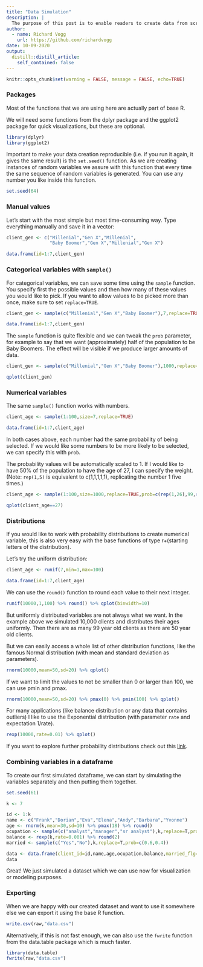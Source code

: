 ```yaml
---
title: "Data Simulation"
description: |
  The purpose of this post is to enable readers to create data from scratch which they can use for their analyses or visualizations.
author:
  - name: Richard Vogg
    url: https://github.com/richardvogg
date: 10-09-2020
output:
  distill::distill_article:
    self_contained: false
---
```



```r
knitr::opts_chunk$set(warning = FALSE, message = FALSE, echo=TRUE) 
```


### Packages

Most of the functions that we are using here are actually part of base R.

We will need some functions from the dplyr package and the ggplot2 package for quick visualizations, but these are optional.

```r
library(dplyr)
library(ggplot2)
```

Important to make your data creation reproducible (i.e. if you run it again, it gives the same result) is the `set.seed()` function. As we are creating instances of random variables we assure with this function that every time the same sequence of random variables is generated.
You can use any number you like inside this function.

```r
set.seed(64)
```


### Manual values

Let's start with the most simple but most time-consuming way. Type everything manually and save it in a vector:

```r
client_gen <- c("Millenial","Gen X","Millenial",
                "Baby Boomer","Gen X","Millenial","Gen X")

data.frame(id=1:7,client_gen)
```


### Categorical variables with `sample()`

For categorical variables, we can save some time using the `sample` function. You specify first the possible values and then how many of these values you would like to pick. If you want to allow values to be picked more than once, make sure to set `replace=TRUE`.

```r
client_gen <- sample(c("Millenial","Gen X","Baby Boomer"),7,replace=TRUE)

data.frame(id=1:7,client_gen)
```

The `sample` function is quite flexible and we can tweak the `prob` parameter, for example to say that we want (approximately) half of the population to be Baby Boomers. The effect will be visible if we produce larger amounts of data.

```r
client_gen <- sample(c("Millenial","Gen X","Baby Boomer"),1000,replace=TRUE,prob=c(0.25,0.25,0.5))

qplot(client_gen)
```


### Numerical variables

The same `sample()` function works with numbers.

```r
client_age <- sample(1:100,size=7,replace=TRUE)

data.frame(id=1:7,client_age)
```

In both cases above, each number had the same probability of being selected. If we would like some numbers to be more likely to be selected, we can specify this with `prob`.

The probability values will be automatically scaled to 1. If I would like to have 50% of the population to have the age of 27, I can specify the weight. (Note: `rep(1,5)` is equivalent to c(1,1,1,1,1), replicating the number 1 five times.)

```r
client_age <- sample(1:100,size=1000,replace=TRUE,prob=c(rep(1,26),99,rep(1,73)))

qplot(client_age==27)
```


### Distributions

If you would like to work with probability distributions to create numerical variable, this is also very easy with the base functions of type r+(starting letters of the distribution).

Let's try the uniform distribution:

```r
client_age <- runif(7,min=1,max=100)

data.frame(id=1:7,client_age)
```

We can use the `round()` function to round each value to their next integer.

```r
runif(10000,1,100) %>% round() %>% qplot(binwidth=10)
```

But uniformly distributed variables are not always what we want. In the example above we simulated 10,000 clients and distributes their ages uniformly. Then there are as many 99 year old clients as there are 50 year old clients.

But we can easily access a whole list of other distribution functions, like the famous Normal distribution (with mean and standard deviation as parameters).

```r
rnorm(10000,mean=50,sd=20) %>% qplot()
```

If we want to limit the values to not be smaller than 0 or larger than 100, we can use pmin and pmax.

```r
rnorm(10000,mean=50,sd=20) %>% pmax(0) %>% pmin(100) %>% qplot()
```

For many applications (like balance distribution or any data that contains outliers) I like to use the Exponential distribution (with parameter `rate` and expectation 1/rate).

```r
rexp(10000,rate=0.01) %>% qplot()
```

If you want to explore further probability distributions check out this [link](https://www.stat.umn.edu/geyer/old/5101/rlook.html).

### Combining variables in a dataframe

To create our first simulated dataframe, we can start by simulating the variables separately and then putting them together.

```r
set.seed(61)

k <- 7

id <- 1:k
name <- c("Frank","Dorian","Eva","Elena","Andy","Barbara","Yvonne")
age <- rnorm(k,mean=30,sd=10) %>% pmax(18) %>% round()
ocupation <- sample(c("analyst","manager","sr analyst"),k,replace=T,prob=c(10,2,3))
balance <- rexp(k,rate=0.001) %>% round(2)
married <- sample(c("Yes","No"),k,replace=T,prob=c(0.6,0.4))

data <- data.frame(client_id=id,name,age,ocupation,balance,married_flg=married)
data
```

Great! We just simulated a dataset which we can use now for visualization or modeling purposes. 

### Exporting 

When we are happy with our created dataset and want to use it somewhere else we can export it using the base R function.

```r
write.csv(raw,"data.csv")
```

Alternatively, if this is not fast enough, we can also use the `fwrite` function from the data.table package which is much faster.

```r
library(data.table)
fwrite(raw,"data.csv")
```